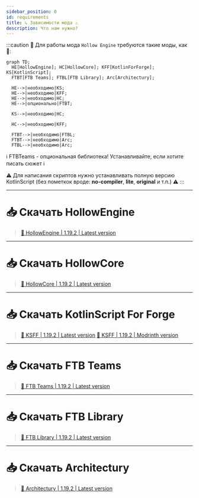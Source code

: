 ```yaml
---
sidebar_position: 0
id: requirements
title: ↳ Зависимости мода ⚠️
description: Что нам нужно?
---
```


:::caution 🔷 Для работы мода `Hollow Engine` требуются такие моды, как 🔷:
```mermaid
graph TD;
  HE[HollowEngine]; HC[HollowCore]; KFF[KotlinForForge]; KS[KotlinScript];
  FTBT[FTB Teams]; FTBL[FTB Library]; Arc[Architectury];
  
  HE-->|необходимо|KS;
  HE-->|необходимо|KFF;
  HE-->|необходимо|HC;
  HE-->|опционально|FTBT;

  KS-->|необходимо|HC;

  HC-->|необходимо|KFF;

  FTBT-->|необходимо|FTBL;
  FTBT-->|необходимо|Arc;
  FTBL-->|необходимо|Arc;
```
ℹ️ FTBTeams - опциональная библиотека! Устанавливайте, если хотите писать сюжет ℹ️

⚠️ Для написания скриптов нужно устанавливать полную версию KotlinScript (без пометкок вроде: **no-compiler**, **lite**, **original** и т.п.) ⚠️
:::

---

# 📥 Скачать HollowEngine

> [🔶 HollowEngine | 1.19.2 | Latest version](https://github.com/HollowHorizon/HollowEngine/releases/tag/lasted-1.19.2)

---

# 📥 Скачать HollowCore

> [🔶 HollowCore | 1.19.2 | Latest version](https://github.com/HollowHorizon/HollowCore/releases/tag/latest-1.19.2)

---

# 📥 Скачать KotlinScript For Forge

> [🔶 KSFF | 1.19.2 | Latest version](https://github.com/HollowHorizon/KotlinScriptForForge/releases/tag/lasted-1.19.2)
> [🔶 KSFF | 1.19.2 | Modrinth version](https://modrinth.com/mod/ksff)

---

# 📥 Скачать FTB Teams

> [🔶 FTB Teams | 1.19.2 | Latest version](https://www.curseforge.com/minecraft/mc-mods/ftb-teams-forge/files/4611938)

---

# 📥 Скачать FTB Library

> [🔶 FTB Library | 1.19.2 | Latest version](https://www.curseforge.com/minecraft/mc-mods/ftb-library-forge/files/4661834)

---

# 📥 Скачать Architectury

> [🔶 Architectury | 1.19.2 | Latest version](https://www.curseforge.com/minecraft/mc-mods/architectury-api/files/5137942)
